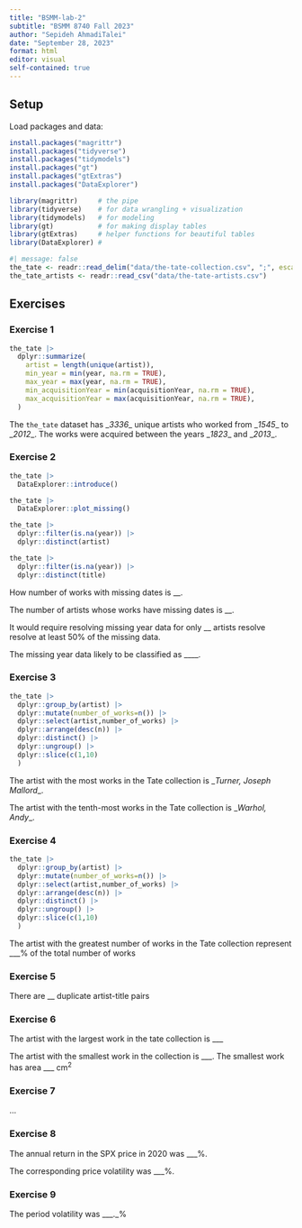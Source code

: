 ```yaml
---
title: "BSMM-lab-2"
subtitle: "BSMM 8740 Fall 2023"
author: "Sepideh AhmadiTalei"
date: "September 28, 2023"
format: html
editor: visual
self-contained: true
---
```


## Setup

Load packages and data:

```r

install.packages("magrittr")
install.packages("tidyverse")
install.packages("tidymodels")
install.packages("gt")
install.packages("gtExtras")
install.packages("DataExplorer")

library(magrittr)     # the pipe
library(tidyverse)    # for data wrangling + visualization
library(tidymodels)   # for modeling
library(gt)           # for making display tables
library(gtExtras)     # helper functions for beautiful tables
library(DataExplorer) #
```

```r
#| message: false
the_tate <- readr::read_delim("data/the-tate-collection.csv", ";", escape_double = FALSE, trim_ws = TRUE)
the_tate_artists <- readr::read_csv("data/the-tate-artists.csv")
```

## Exercises

### Exercise 1

```r
the_tate |>
  dplyr::summarize(
    artist = length(unique(artist)),  
    min_year = min(year, na.rm = TRUE), 
    max_year = max(year, na.rm = TRUE),
    min_acquisitionYear = min(acquisitionYear, na.rm = TRUE),  
    max_acquisitionYear = max(acquisitionYear, na.rm = TRUE),  
  )
```

The `the_tate` dataset has \_*3336*\_ unique artists who worked from \_*1545*\_ to \_*2012*\_. The works were acquired between the years \_*1823*\_ and \_*2013*\_.

### Exercise 2

```r
the_tate |>
  DataExplorer::introduce()
```

```r
the_tate |>
  DataExplorer::plot_missing()
```

```r
the_tate |>
  dplyr::filter(is.na(year)) |>
  dplyr::distinct(artist)
```

```r
the_tate |>
  dplyr::filter(is.na(year)) |>
  dplyr::distinct(title)
```

How number of works with missing dates is \_\_.

The number of artists whose works have missing dates is \_\_.

It would require resolving missing year data for only \_\_ artists resolve resolve at least 50% of the missing data.

The missing year data likely to be classified as \_\_\_\_.

### Exercise 3

```r
the_tate |>
  dplyr::group_by(artist) |>
  dplyr::mutate(number_of_works=n()) |>
  dplyr::select(artist,number_of_works) |>
  dplyr::arrange(desc(n)) |>
  dplyr::distinct() |>
  dplyr::ungroup() |>
  dplyr::slice(c(1,10)
  )
```

The artist with the most works in the Tate collection is \_*Turner, Joseph Mallord*\_.

The artist with the tenth-most works in the Tate collection is \_*Warhol, Andy*\_.

### Exercise 4

```r
the_tate |>
  dplyr::group_by(artist) |>
  dplyr::mutate(number_of_works=n()) |>
  dplyr::select(artist,number_of_works) |>
  dplyr::arrange(desc(n)) |>
  dplyr::distinct() |>
  dplyr::ungroup() |>
  dplyr::slice(c(1,10)
  )
```

The artist with the greatest number of works in the Tate collection represent \_\_\_% of the total number of works

### Exercise 5

There are \_\_ duplicate artist-title pairs

### Exercise 6

The artist with the largest work in the tate collection is \_\_\_

The artist with the smallest work in the collection is \_\_\_. The smallest work has area \_\_\_ $\text{cm}^2$

### Exercise 7

...

### Exercise 8

The annual return in the SPX price in 2020 was \_\_\_%.

The corresponding price volatility was \_\_\_%.

### Exercise 9

The period volatility was \_\_\_.\_%

### 
